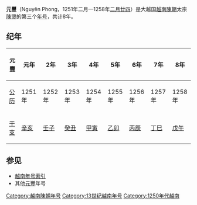 {{Eranamebox|年号=元豐
|起讫时间= 1251年二月—1258年[[二月廿四|二月廿四]]
|政权= [[越南陳朝|越南陳朝]]
|帝王=太宗[[陳煚|陳煚]]
|历时= 8年
|timeline=
|说明=
}}
'''元豐'''（Nguyên Phong，1251年二月—1258年[[二月廿四|二月廿四]]）是大越国[[越南陳朝|越南陳朝]]太宗[[陳煚|陳煚]]的第三个[[年号|年号]]，共计8年。

==纪年==

{| class="wikitable"  style="text-align:center"
!元豐||元年||2年||3年||4年||5年||6年||7年||8年
|-
|[[公历|公历]]||1251年||1252年||1253年||1254年||1255年||1256年||1257年||1258年
|- 
|[[干支|干支]]||[[辛亥|辛亥]]||[[壬子|壬子]]||[[癸丑|癸丑]]||[[甲寅|甲寅]]||[[乙卯|乙卯]]||[[丙辰|丙辰]]||[[丁巳|丁巳]]||[[戊午|戊午]]
|}

==参见==
*[[越南年号索引|越南年号索引]]
*其他[[元丰_(北宋)|元豐]]年号
{{年号|[[天应政平|天应政平]]|[[越南年号索引|越南陳朝年号]]|[[紹隆|紹隆]]}}
{{越南年號}}
[[Category:越南陳朝年号|Category:越南陳朝年号]]
[[Category:13世纪越南年号|Category:13世纪越南年号]]
[[Category:1250年代越南|Category:1250年代越南]]